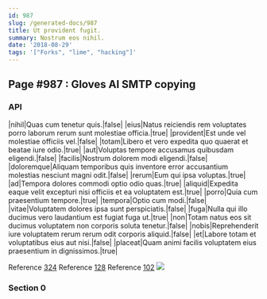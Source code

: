 ```yaml
---
id: 987
slug: /generated-docs/987
title: Ut provident fugit.
summary: Nostrum eos nihil.
date: '2018-08-29'
tags: '["Forks", "lime", "hacking"]'
---
```

<Partial />

## Page #987 : Gloves AI SMTP copying
### API

|nihil|Quas cum tenetur quis.|false|
|eius|Natus reiciendis rem voluptates porro laborum rerum sunt molestiae officia.|true|
|provident|Est unde vel molestiae officiis vel.|false|
|totam|Libero et vero expedita quo quaerat et beatae iure odio.|true|
|aut|Voluptas tempore accusamus quibusdam eligendi.|false|
|facilis|Nostrum dolorem modi eligendi.|false|
|doloremque|Aliquam temporibus quis inventore error accusantium molestias nesciunt magni odit.|false|
|rerum|Eum qui ipsa voluptas.|true|
|ad|Tempora dolores commodi optio odio quas.|true|
|aliquid|Expedita eaque velit excepturi nisi officiis et ea voluptatem est.|true|
|porro|Quia cum praesentium tempore.|true|
|tempora|Optio cum modi.|false|
|vitae|Voluptatem dolores ipsa sunt perspiciatis.|false|
|fuga|Nulla qui illo ducimus vero laudantium est fugiat fuga ut.|true|
|non|Totam natus eos sit ducimus voluptatem non corporis soluta tenetur.|false|
|nobis|Reprehenderit iure voluptatem rerum rerum odit corporis aliquid.|false|
|et|Labore totam et voluptatibus eius aut nisi.|false|
|placeat|Quam animi facilis voluptatem eius praesentium in dignissimos.|true|

Reference [324](/generated-docs/324)
Reference [128](/generated-docs/128)
Reference [102](/generated-docs/102)
![](/assets/cats-0.jpg)

### Section 0

